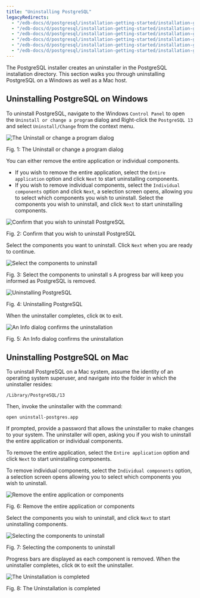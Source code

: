 ```yaml
---
title: "Uninstalling PostgreSQL"
legacyRedirects:
  - "/edb-docs/d/postgresql/installation-getting-started/installation-guide/13.0/uninstalling_postgresql.html"
  - "/edb-docs/d/postgresql/installation-getting-started/installation-guide-installers/11/PostgreSQL_Installation_Guide.1.10.html"
  - "/edb-docs/d/postgresql/installation-getting-started/installation-guide-installers/12/uninstalling_postgresql.html"
  - "/edb-docs/d/postgresql/installation-getting-started/installation-guide-installers/9.5/PostgreSQL_Installation_Guide.1.15.html"
  - "/edb-docs/d/postgresql/installation-getting-started/installation-guide-installers/9.6/PostgreSQL_Installation_Guide.1.14.html"
  - "/edb-docs/d/postgresql/installation-getting-started/installation-guide-installers/10/PostgreSQL_Installation_Guide.1.18.html"
---
```




The PostgreSQL installer creates an uninstaller in the PostgreSQL installation directory. This section walks you through uninstalling PostgreSQL on a Windows as well as a Mac host.

## Uninstalling PostgreSQL on Windows

To uninstall PostgreSQL, navigate to the Windows `Control Panel` to open the `Uninstall or change a program` dialog and Right-click the `PostgreSQL 13` and select `Uninstall/Change` from the context menu.

![The Uninstall or change a program dialog](images/change_program.png)

Fig. 1: The Uninstall or change a program dialog

You can either remove the entire application or individual components.

-   If you wish to remove the entire application, select the `Entire application` option and click `Next` to start uninstalling components.
-   If you wish to remove individual components, select the `Individual components` option and click `Next`, a selection screen opens, allowing you to select which components you wish to uninstall. Select the components you wish to uninstall, and click `Next` to start uninstalling components.

![Confirm that you wish to uninstall PostgreSQL](images/uninstalling_postgreSQL_comfirmation.png)

Fig. 2: Confirm that you wish to uninstall PostgreSQL

Select the components you want to uninstall. Click `Next` when you are ready to continue.

![Select the components to uninstall](images/select_the_components_to_uninstall.png)

Fig. 3: Select the components to uninstall
s
A progress bar will keep you informed as PostgreSQL is removed.

![Uninstalling PostgreSQL](images/uninstallingpostgres1.png)

Fig. 4: Uninstalling PostgreSQL

When the uninstaller completes, click `OK` to exit.

![An Info dialog confirms the uninstallation](images/uninstallationcomplete.png)

Fig. 5: An Info dialog confirms the uninstallation

## Uninstalling PostgreSQL on Mac

To uninstall PostgreSQL on a Mac system, assume the identity of an operating system superuser, and navigate into the folder in which the uninstaller resides:

`/Library/PostgreSQL/13`

Then, invoke the uninstaller with the command:

`open uninstall-postgres.app`

If prompted, provide a password that allows the uninstaller to make changes to your system. The uninstaller will open, asking you if you wish to uninstall the entire application or individual components.

To remove the entire application, select the `Entire application` option and click `Next` to start uninstalling components.

To remove individual components, select the `Individual components` option, a selection screen opens allowing you to select which components you wish to uninstall.

![Remove the entire application or components](images/remove_the_entire_application_or_components.png)

Fig. 6: Remove the entire application or components

Select the components you wish to uninstall, and click `Next` to start uninstalling components.

![Selecting the components to uninstall](images/selecting_the_components_to_uninstall.png)

Fig. 7: Selecting the components to uninstall

Progress bars are displayed as each component is removed. When the uninstaller completes, click `OK` to exit the uninstaller.

![The Uninstallation is completed](images/uninstallationcomplete.png)

Fig. 8: The Uninstallation is completed
